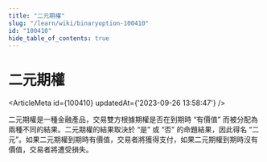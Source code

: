 ```yaml
---
title: "二元期權"
slug: "/learn/wiki/binaryoption-100410"
id: "100410"
hide_table_of_contents: true
---
```



# 二元期權

<ArticleMeta id={100410} updatedAt={'2023-09-26 13:58:47'} />
<div className='border-solid border-b border-t-0 my-4 border-[var(--ifm-color-gray-300)]' />

二元期權是一種金融產品，交易雙方根據期權是否在到期時 “有價值” 而被分配為兩種不同的結果。二元期權的結果取決於 “是” 或 “否” 的命題結果，因此得名 “二元”。如果二元期權到期時有價值，交易者將獲得支付，如果二元期權到期時沒有價值，交易者將遭受損失。
